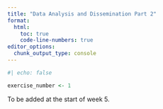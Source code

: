 ```yaml
---
title: "Data Analysis and Dissemination Part 2"
format: 
  html:
    toc: true
    code-line-numbers: true
editor_options: 
  chunk_output_type: console
---
```



```r
#| echo: false

exercise_number <- 1

```

To be added at the start of week 5.